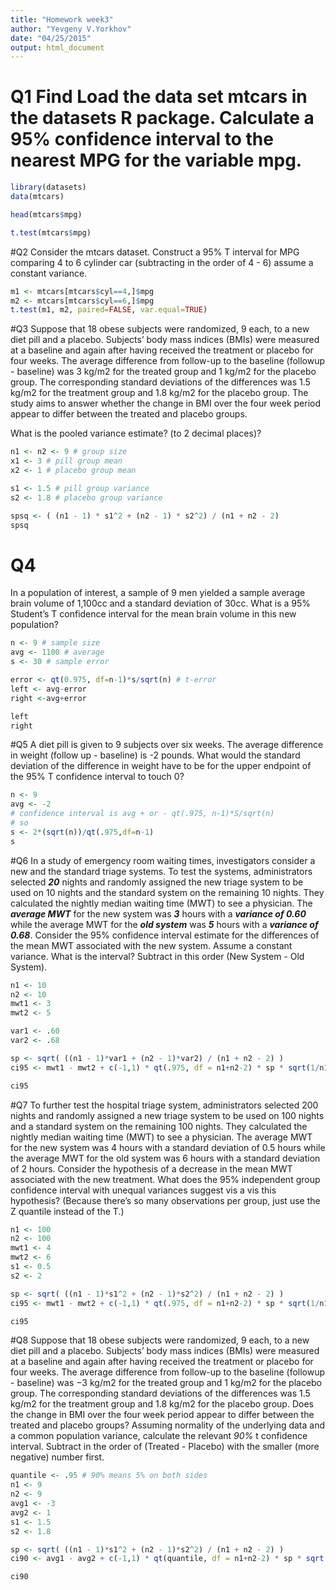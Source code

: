 ```yaml
---
title: "Homework week3"
author: "Yevgeny V.Yorkhov"
date: "04/25/2015"
output: html_document
---
```


# Q1 Find Load the data set mtcars in the datasets R package. Calculate a 95% confidence interval to the nearest MPG for the variable mpg.

```r
library(datasets)
data(mtcars)

head(mtcars$mpg)

t.test(mtcars$mpg)
```

#Q2 Consider the mtcars dataset. Construct a 95% T interval for MPG comparing 4 to 6 cylinder car (subtracting in the order of 4 - 6) assume a constant variance.
```r
m1 <- mtcars[mtcars$cyl==4,]$mpg
m2 <- mtcars[mtcars$cyl==6,]$mpg
t.test(m1, m2, paired=FALSE, var.equal=TRUE)

```

#Q3
Suppose that 18 obese subjects were randomized, 9 each, to a new diet pill and a placebo. Subjects' body mass indices (BMIs) were measured at a baseline and again after having received the treatment or placebo for four weeks. The average difference from follow-up to the baseline (followup - baseline) was 3 kg/m2 for the treated group and 1 kg/m2 for the placebo group. The corresponding standard deviations of the differences was 1.5 kg/m2 for the treatment group and 1.8 kg/m2 for the placebo group. The study aims to answer whether the change in BMI over the four week period appear to differ between the treated and placebo groups.

What is the pooled variance estimate? (to 2 decimal places)?
```r
n1 <- n2 <- 9 # group size
x1 <- 3 # pill group mean
x2 <- 1 # placebo group mean

s1 <- 1.5 # pill group variance
s2 <- 1.8 # placebo group variance

spsq <- ( (n1 - 1) * s1^2 + (n2 - 1) * s2^2) / (n1 + n2 - 2)
spsq
```
# Q4
In a population of interest, a sample of 9 men yielded a sample average brain volume of 1,100cc and a standard deviation of 30cc. What is a 95% Student's T confidence interval for the mean brain volume in this new population?

```r
n <- 9 # sample size
avg <- 1100 # average
s <- 30 # sample error

error <- qt(0.975, df=n-1)*s/sqrt(n) # t-error
left <- avg-error
right <-avg+error

left
right

```

#Q5
A diet pill is given to 9 subjects over six weeks. The average difference in weight (follow up - baseline) is -2 pounds. What would the standard deviation of the difference in weight have to be for the upper endpoint of the 95% T confidence interval to touch 0?

```r
n <- 9
avg <- -2
# confidence interval is avg + or - qt(.975, n-1)*S/sqrt(n)
# so
s <- 2*(sqrt(n))/qt(.975,df=n-1)
s

```

#Q6
In a study of emergency room waiting times, investigators consider a new and the standard triage systems. To test the systems, administrators selected ***20*** nights and randomly assigned the new triage system to be used on 10 nights and the standard system on the remaining 10 nights. They calculated the nightly median waiting time (MWT) to see a physician. The ***average MWT*** for the new system was ***3*** hours with a ***variance of 0.60*** while the average MWT for the ***old system*** was ***5*** hours with a ***variance of 0.68***. Consider the 95% confidence interval estimate for the differences of the mean MWT associated with the new system. Assume a constant variance. What is the interval? Subtract in this order (New System - Old System).

```r
n1 <- 10
n2 <- 10
mwt1 <- 3
mwt2 <- 5

var1 <- .60
var2 <- .68

sp <- sqrt( ((n1 - 1)*var1 + (n2 - 1)*var2) / (n1 + n2 - 2) )
ci95 <- mwt1 - mwt2 + c(-1,1) * qt(.975, df = n1+n2-2) * sp * sqrt(1/n1 + 1/n2)

ci95

```

#Q7
To further test the hospital triage system, administrators selected 200 nights and randomly assigned a new triage system to be used on 100 nights and a standard system on the remaining 100 nights. They calculated the nightly median waiting time (MWT) to see a physician. The average MWT for the new system was 4 hours with a standard deviation of 0.5 hours while the average MWT for the old system was 6 hours with a standard deviation of 2 hours. Consider the hypothesis of a decrease in the mean MWT associated with the new treatment. What does the 95% independent group confidence interval with unequal variances suggest vis a vis this hypothesis? (Because there's so many observations per group, just use the Z quantile instead of the T.)

```r
n1 <- 100
n2 <- 100
mwt1 <- 4
mwt2 <- 6
s1 <- 0.5
s2 <- 2

sp <- sqrt( ((n1 - 1)*s1^2 + (n2 - 1)*s2^2) / (n1 + n2 - 2) )
ci95 <- mwt1 - mwt2 + c(-1,1) * qt(.975, df = n1+n2-2) * sp * sqrt(1/n1 + 1/n2)

ci95
```

#Q8
Suppose that 18 obese subjects were randomized, 9 each, to a new diet pill and a placebo. Subjects’ body mass indices (BMIs) were measured at a baseline and again after having received the treatment or placebo for four weeks. The average difference from follow-up to the baseline (followup - baseline) was −3 kg/m2 for the treated group and 1 kg/m2 for the placebo group. The corresponding standard deviations of the differences was 1.5 kg/m2 for the treatment group and 1.8 kg/m2 for the placebo group. Does the change in BMI over the four week period appear to differ between the treated and placebo groups? Assuming normality of the underlying data and a common population variance, calculate the relevant *90%* t confidence interval. Subtract in the order of (Treated - Placebo) with the smaller (more negative) number first.
```r
quantile <- .95 # 90% means 5% on both sides
n1 <- 9
n2 <- 9
avg1 <- -3
avg2 <- 1
s1 <- 1.5
s2 <- 1.8

sp <- sqrt( ((n1 - 1)*s1^2 + (n2 - 1)*s2^2) / (n1 + n2 - 2) )
ci90 <- avg1 - avg2 + c(-1,1) * qt(quantile, df = n1+n2-2) * sp * sqrt(1/n1 + 1/n2)

ci90

```